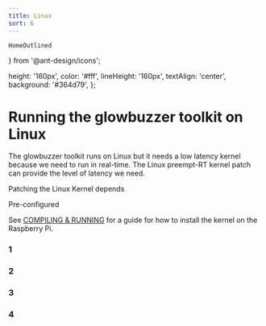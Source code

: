 ```yaml
---
title: Linux
sort: 6
---
```



    HomeOutlined
} from '@ant-design/icons';


height: '160px',
color: '#fff',
lineHeight: '160px',
textAlign: 'center',
background: '#364d79',
};


# Running the glowbuzzer toolkit on Linux

<HomeOutlined />


The glowbuzzer toolkit runs on Linux but it needs a low latency kernel because we need to run in real-time. The Linux preempt-RT kernel patch can provide the level of latency we need.

Patching the Linux Kernel depends

Pre-configured

See [COMPILING & RUNNING](/docs/gbem/compiling_and_running) for a guide for how to install the kernel on the Raspberry Pi.


<Carousel autoplay>
    <div>
        <h3 style={contentStyle}>1</h3>
    </div>
    <div>
        <h3 style={contentStyle}>2</h3>
    </div>
    <div>
        <h3 style={contentStyle}>3</h3>
    </div>
    <div>
        <h3 style={contentStyle}>4</h3>
    </div>
</Carousel>